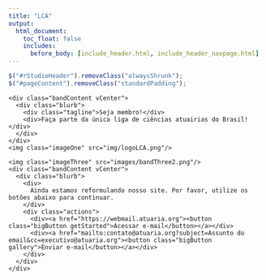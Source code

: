 ```yaml
---
title: "LCA"
output:
  html_document:
    toc_float: false
    includes:
      before_body: [include_header.html, include_header_navpage.html]
---
```


```js
$("#rStudioHeader").removeClass("alwaysShrunk");
$("#pageContent").removeClass("standardPadding");
```

<!--html_preserve-->

<div id="homeContent">
  <div class="band full blue first rightText">
    <div class="bandContent vCenter">
      <div class="blurb">
        <div class="tagline">Seja membro!</div>
        <div>Faça parte da única liga de ciências atuairias do Brasil!</div>
      </div>
    </div>
    <img class="imageOne" src="img/logoLCA.png"/>
  </div>

<!--   <div class="band full gray1 second leftText"> -->
<!--     <div class="bandContent vCenter"> -->
<!--       <div class="blurb"> -->
<!--         <div>R Markdown documents are fully reproducible. Use a productive <a href="https://bookdown.org/yihui/rmarkdown/notebook.html">notebook interface</a> to weave together narrative text and code to produce elegantly formatted output. Use <a href="https://bookdown.org/yihui/rmarkdown/language-engines.html">multiple languages</a> including R, Python, and SQL.</div> -->
<!--       </div> -->
<!--     </div> -->
<!--     <img class="imageTwo" src="images/bandTwo2.png"/> -->
<!--   </div> -->

  <div class="band full third rightText">
    <img class="imageThree" src="images/bandThree2.png"/>
    <div class="bandContent vCenter">
      <div class="blurb">
        <div>
          Ainda estamos reformulando nosso site. Por favor, utilize os botões abaixo para continuar.
        </div>
        <div class="actions">
          <div><a href="https://webmail.atuaria.org"><button class="bigButton getStarted">Acessar e-mail</button></a></div>
          <div><a href="mailto:contato@atuaria.org?subject=Assunto do email&cc=executivo@atuaria.org"><button class="bigButton gallery">Enviar e-mail</button></a></div>
        </div>
      </div>
    </div>
  </div>
<!--   <div class="band full gray2 fourth leftText"> -->
<!--     <div class="bandContent vCenter"> -->
<!--       <div class="blurb"> -->
<!--         <div>Need R Markdown in production? Learn how to <a href="https://docs.rstudio.com/connect/user/publishing/">publish</a> and <a href="https://docs.rstudio.com/connect/user/scheduling/">schedule</a> reports, <a href="https://docs.rstudio.com/connect/user/param-rmarkdown/">enable self-service customization</a>, and distribute beautiful emails using <a href='https://rstudio.com/products/connect'> RStudio Connect</a>. -->
<!--         </div> -->
<!--       </div> -->
<!--     </div> -->
<!--     <img class="imageFour" src="images/band4.png"/> -->
<!--   </div> -->
<!-- </div> -->

<!--/html_preserve-->
